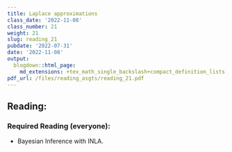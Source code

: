 ```yaml
---
title: Laplace approximations
class_date: '2022-11-08'
class_number: 21
weight: 21
slug: reading_21
pubdate: '2022-07-31'
date: '2022-11-08'
output:
  blogdown::html_page:
    md_extensions: +tex_math_single_backslash+compact_definition_lists
pdf_url: /files/reading_asgts/reading_21.pdf
---
```

## Reading:

### Required Reading (everyone):

* Bayesian Inference with INLA.

